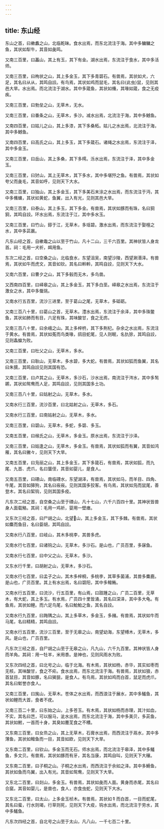 ```yaml
---
---
---
```

title: 东山经
---


东山之首，曰樕䘄之山，北临乾昧。食水出焉，而东北流注于海。其中多鳙鳙之鱼，其状如犁牛，其音如彘鸣。

又南三百里，曰藟山，其上有玉，其下有金。湖水出焉，东流注于食水，其中多活师。

又南三百里，曰栒状之山，其上多金玉，其下多青碧石。有兽焉，其状如犬，六足，其名曰从从，其鸣自詨。有鸟焉，其状如鸡而鼠毛，其名曰{此虫}鼠，见则其邑大旱。水出焉。而北流注于湖水。其中多箴鱼，其状如儵，其喙如箴，食之无疫疾。

又南三百里，曰勃垒之山，无草木，无水。

又南三百里，曰番条之山，无草木，多沙。减水出焉，北流注于海，其中多鳡鱼。

又南四百里，曰姑儿之山，其上多漆，其下多桑柘。姑儿之水出焉，北流注于海，其中多鳡鱼。

又南四百里，曰高氏之山，其上多玉，其下多箴石。诸绳之水出焉，东流注于泽，其中多金玉。

又南三百里，曰岳山，其上多桑，其下多樗。泺水出焉，东流注于泽，其中多金玉。

又南三百里，曰犲山，其上无草木，其下多水，其中多堪㐨之鱼。有兽焉，其状如夸父而彘毛，其音如呼，见则天下大水。

又南三百里，曰独山，其上多金玉，其下多美石末涂之水出焉，而东流注于沔，其中多鯈䗤，其状如黄蛇，鱼翼，出入有光，见则其邑大旱。

又南三百里，曰泰山，其上多玉，其下多金。有兽焉，其状如豚而有珠，名曰狪狪，其鸣自詨。环水出焉，东流注于江，其中多水玉。

又南三百里，曰竹山，錞于江，无草木，多瑶碧。激水出焉，而东流注于娶檀之水，其中多茈羸。

凡东山经之首，自樕鼄之山以至于竹山，凡十二山，三千六百里。其神状皆人身龙首。祠：毛用一犬祈，衈用鱼。

东次二经之首，曰空桑之山，北临食水，东望沮吴，南望沙陵，西望涮湣泽。有兽焉，其状如牛而虎文，其音如钦。其名曰軨軨，其鸣自詨，见则天下大水。

又南六百里，曰曹夕之山，其下多毂而无木，多鸟兽。

又西南四百里，曰峄皋之山，其上多金玉，其下多白垩。峄皋之水出焉，东流注于激女之水，其中多蜃珧。

又南水行五百里，流沙三进里，至于葛山之尾，无草木，多砥砺。

又南三百八十里，曰葛山之首，无草木。澧水出焉，东流注于余泽，其中多珠鳖鱼，其状如肺而有目，六足有珠，其味酸甘，食之无疠。

又南三百八十里，曰余峨之山。其上多梓枬，其下多荆杞。杂余之水出焉，东流注于黄水。有兽焉，其状如菟而鸟类喙，鸱目蛇尾，见人则眠，名犰狳，其鸣自詨，见则螽蝗为败。

又南三百里，曰杜父之山，无草木，多水。

又南三百里，曰耿山，无草木，多水碧，多大蛇。有兽焉，其状如狐而鱼翼，其名曰朱獳，其鸣自詨见则其国有恐。

又南三百里，曰卢其之山，无草木，多沙石，沙水出焉，南流注于涔水，其中多鹙鹕，其状如鸳鸯而人足，其鸣自詨，见则其国多土功。

又南三百八十里，曰姑射之山，无草木，多水。

又南水行三百里，流沙百里，曰北姑射之山，无草木，多石。

又南水行三百里，曰南姑射之山，无草木，多水。

又南三百里，曰碧山，无草木，多蛇，多碧、多玉。

又南五百里，曰缑氏之山，无草木，多金玉。原水出焉，东流注于沙泽。

又南三百里，曰姑逢之山，无草木，多金玉。有兽焉，其状如狐而有翼，其音如鸿雁，其名曰獙々，见则天下大旱。

又南五百里，曰凫丽之山，其上多金玉，其下多箴石，有兽焉，其状如狐，而九尾、九首、虎爪，名曰蠪侄，其音如婴儿，是食人。

又南五百里，曰䃌山，南临䃌水，东望湖泽，有兽焉，其状如马，而羊目、四角、牛尾，其音如獆狗，其名曰峳峳。见则其国多狡客。有鸟焉，其状如凫而鼠尾，善登木，其名曰絜钩，见则其国多疫。

凡东次二经之首，自空桑之山至于䃌山，凡十七山，六千六百四十里。其神状皆兽身人面载觡。其祠：毛用一鸡祈，婴用一壁瘗。

又东次三经之首，曰尸胡之山，北望𦍙山，其上多金玉，其下多棘。有兽焉，其状如麋而鱼目，名曰妴胡，其鸣自詨。

又南水行八百里，曰岐山，其木多桃李，其兽多虎。

又南水行七百里，曰诸钩之山，无草木，多沙石。是山也，广员百里，多寐鱼。

又南水行七百里，曰中父之山，无草木，多沙。

又东水行千里，曰胡射之山，无草木，多沙石。

又南水行七百里，曰孟子之山，其木多梓桐，多桃李，其草多菌浦，其兽多麋鹿。是山也，广员百里。其上有水出焉，名曰碧阳，其中多鳣鲔。

又南水行五百里，曰流沙，行五百里，有山焉，曰跂踵之山，广员二百里，无草木，有大蛇，其上多玉。有水焉，广员四十里皆涌，其名曰深泽，其中多大龟。有鱼焉，其状如鲤。而六足鸟尾，名曰鮯鮯之鱼，其名自詨。

又南水行九百里，曰踇隅之山，其上多草木，多金玉，多赭。有兽焉，其状如牛而马尾，名曰精精，其鸣自詨。

又南水行五百里，流沙三百里，至于无皋之山，南望幼海，东望榑木，无草木，多风。是山也，广员百里。

凡东次三经之首，自尸胡之山至于无皋之山，凡九山，六千九百里。其神状皆人身而羊角。其祠：用一牡羊，米用黍。是神也，见则风雨水为败。

又东次四经之首，曰北号之山，临于北海。有木焉，其状如杨，赤华，其实如枣而无核，其味酸甘，食之不疟。食水出焉，而东北流注于海。有兽焉，其状如狼，赤首鼠目，其音如豚，名曰猲狙，是食人。有鸟焉，其状如鸡而白首，鼠足而虎爪，其名曰鬿誉亦食人。

又南三百里，曰旄山，无草木。苍体之水出焉，而西浪注于展水，其中多鱃鱼，其状如鲤而大首，食者不疣。

又南三百二十里，曰东始之山，上多苍玉。有木焉，其状如杨而赤理，其汁如血，不实，其名曰芑，可以服马，泚水出焉，而东北流注于海，其中多美贝，多茈鱼，其状如鲋，一首而十身，其臭如蘪芜食之不䊧。

又东南三百里，曰女烝之山，其上无草木，石膏水出焉，而西流注于鬲水，其中多薄鱼，其状如鳣鱼而一目，其音如欧，见则天下大旱。

又东南二百里，曰钦山。多金玉而无石。师水出焉，而北流注于皋泽，其中多鱃鱼，多文贝。有兽焉，其状如豚而有牙，其名当康，其鸣自叫，见则天下大穰。

又东南二百里，曰子桐之山。子桐之水出焉，而西流注于余如之泽。其中多䱻鱼，其状如鱼而鸟翼，出入有光。其音如鸳鸯，见则天下大旱。

又东北二百里，曰剡山，多金玉。有兽焉，其状如彘而人面。黄身而赤尾，其名曰合窳，其音如婴儿，是兽也，食人，亦食虫蛇，见则天下大水。

又东北二百里，曰太山，上多金玉桢木。有兽焉，其状如牜而白首，一目而蛇尾，其名曰蜚，行水则竭，行草则死，见则天下大疫，钩水出焉，而北流注于劳水，其中多鱃鱼。

凡东次四经之首，自北号之山至于太山，凡八山，一千七百二十里。

